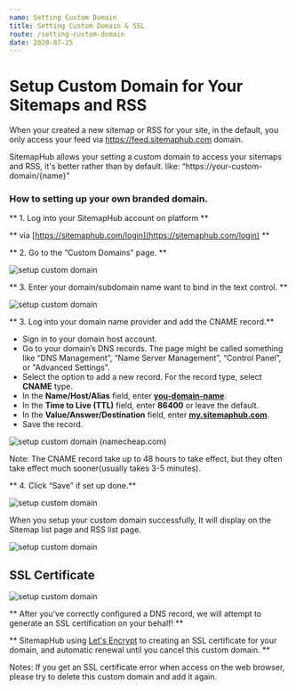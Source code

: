 ```yaml
---
name: Setting Custom Domain
title: Setting Custom Domain & SSL
route: /setting-custom-domain
date: 2020-07-25
---
```


# Setup Custom Domain for Your Sitemaps and RSS 

When your created a new sitemap or RSS for your site, in the default, you only access your feed via https://feed.sitemaphub.com domain.

SitemapHub allows your setting a custom domain to access your sitemaps and RSS, it's better rather than by default. like: “https://your-custom-domain/{name}”

### How to setting up your own branded domain. 

** 1. Log into your SitemapHub account on platform **

** via [https://sitemaphub.com/login](https://sitemaphub.com/login) **

** 2. Go to the “Custom Domains” page. **

![setup custom domain](../static/images/setup-custom-domain-01.png)


** 3. Enter your domain/subdomain name want to bind in the text control. **

![setup custom domain](../static/images/setup-custom-domain-02.png)


** 3. Log into your domain name provider and add the CNAME record.**

- Sign in to your domain host account.
- Go to your domain’s DNS records. The page might be called something like “DNS Management”, “Name Server Management”, “Control Panel”, or "Advanced Settings".
- Select the option to add a new record. For the record type, select **CNAME** type.
- In the **Name/Host/Alias** field, enter **<u>you-domain-name</u>**.
- In the **Time to Live (TTL)** field, enter **86400** or leave the default.
- In the **Value/Answer/Destination** field, enter **<u>my.sitemaphub.com</u>**.
- Save the record.

![setup custom domain](../static/images/setup-custom-domain-03.png)
(namecheap.com)

Note: The CNAME record take up to 48 hours to take effect, but they often take effect much sooner(usually takes 3-5 minutes). 


** 4. Click “Save” if set up done.**

![setup custom domain](../static/images/setup-custom-domain-05.png)

When you setup your custom domain successfully, It will display on the Sitemap list page and RSS list page.

![setup custom domain](../static/images/setup-custom-domain-04.png)

## SSL Certificate

![setup custom domain](../static/images/setup-custom-domain-06.png)

** After you've correctly configured a DNS record, we will attempt to generate an SSL certification on your behalf! **

** SitemapHub using [Let's Encrypt](https://letsencrypt.org/) to creating an SSL certificate for your domain, and automatic renewal until you cancel this custom domain. **


Notes: If you get an SSL certificate error when access on the web browser, please try to delete this custom domain and add it again.

